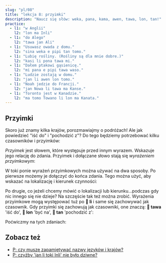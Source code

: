 ```yaml
---
slug: "pl/08"
title: "lekcja 8: przyimki"
description: "Naucz się słów: weka, pana, kama, awen, tawa, lon, tan!"
practice:
  - l1: "w Anglii"
    l2: "lon ma Inli"
  - l1: "do Alego"
    l2: "tawa jan Ali"
  - l1: "Usuwasz owada z domu."
    l2: "sina weka e pipi tan tomo."
  - l1: "Lubię rośliny. (Rośliny są dla mnie dobre.)"
    l2: "kasi li pona tawa mi."
  - l1: "Dałem ptakowi gąsienicę."
    l2: "mi pana e pipi tawa waso."
  - l1: "Ludzie zostają w domu."
    l2: "jan li awen lon tomo."
  - l1: "Noah jedzie do Francji."
    l2: "jan Nowa li tawa ma Kanse."
  - l1: "Toronto jest w Kanadzie."
    l2: "ma tomo Towano li lon ma Kanata."
---
```



## Przyimki

Skoro już znamy kilka krajów, porozmawiajmy o podróżach! Ale jak powiedzieć "iść do" i "pochodzić z"? Do tego będziemy potrzebować kilku czasowników i przyimków:

<List>
  <Word sl="weka" m="usuwać, wychodzić; nieobecny, daleki" />
  <Word sl="pana" m="dawać, umieszczać" />
  <Word sl="kama" m="przychodzić, przyjeżdżać" />
  <Word sl="awen" m="zostać, chronić" />
  <Word sl="tawa" m="do, w stronę" />
  <Word sl="lon" m="przy, na, w" />
  <Word sl="tan" m="z, z powodu" />
</List>

_Przyimek_ jest słowem, które występuje przed innym wyrazem. Wskazuje jego relację do zdania. Przyimek i dołączane słowo stają się _wyrażeniem przyimkowym_:

<List>
  <Word sl="tawa soweli" m="do zwierzęcia" />
  <Word sl="lon ma" m="na lądzie, w kraju" />
  <Word sl="tan tomo" m="z domu" />
</List>

W toki ponie wyrażeń przyimkowych można używać na dwa sposoby. Po pierwsze możemy je dołączyć do końca zdania. Tego można użyć, aby wskazać na lokalizację i kierunek czynności:

<List>
  <Sentence sl="mi pana e waso tawa kasi." m="Umieszczam ptaka na drzewo." />
  <Sentence sl="waso li awen lon kasi." m="Ptak zostaje na drzewie." />
  <Sentence
    sl="sina weka e waso tan kasi."
    m="Zabierasz ptaka z drzewa."
  />
</List>

Po drugie, co jeżeli chcemy mówić o lokalizacji lub kierunku...podczas gdy nic innego się nie dzieje? Na szczęście tak też można zrobić. Wyrażenia przyimkowe mogą występować tuż po **󱤧 li** i same się zachowywać jak czasownik. Gdy przyimki się zachowują jak czasowniki, one znaczą: **󱥩 tawa** 'iść do', **󱤬 lon** 'być na', **󱥧 tan** 'pochodzić z':

<List>
  <Sentence sl="jan Ema li tawa ma Nijon." m="Emma leci do Japonii." />
  <Sentence sl="jan Nina li lon ma Lusi." m="Nina jest w Rosji." />
  <Sentence sl="jan Mili li tan ma Kanse." m="Millie jest z Francji." />
</List>

Poćwiczmy na tych zdaniach:

<List>
  <Sentence
    sl="mi tawa ma kasi."
    m="Idę do porośniętego miejsca.<br />(Może las, trawiaste pole, bujne miejsce.)"
  />
  <Sentence
    sl="sona li weka tan mi."
    m="Wiedza wyszła ze mnie.<br />(Zapomniałem.)"
  />
  <Sentence
    sl="soweli suwi li pona tawa mi."
    m="Urocze zwierzęta są dla mnie dobre.<br />(Lubię urocze zwierzęta.)"
  />
  <Sentence sl="jan Nowa li toki tawa jan Ema." m="Noah mówi do Emmy." />
  <Sentence
    sl="jan li toki Tosi lon ma Tosi."
    m="Ludzie mówią po niemiecku w Niemczech."
  />
</List>

<Practice exercises={frontmatter.practice} client:load />

## Zobacz też
* [P: czy muszę zapamiętywać nazwy języków i krajów?](/pl/languages-countries/)
* [P: czyżby 'jan li toki Inli' nie było dziwne?](/pl/named-verbs/)
